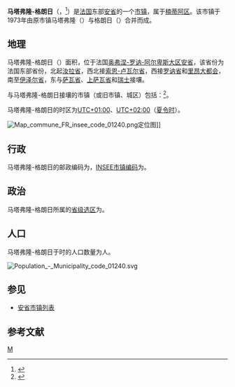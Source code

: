 {{地图误译/法语2|issue=马塔弗卢-热朗日}}
{{noteTA|G1=法国地名}}
{{Infobox French commune
|name                   = 马塔弗隆-格朗日
|native name            = Matafelon-Granges
|arrondissement         = [[楠蒂阿区|楠蒂阿区]]
}}
'''马塔弗隆-格朗日'''（{{lang-fr|Matafelon-Granges}}，{{IPA-fr|mataf(ə)lɔ̃ gʁɑ̃ʒ}}<ref>{{Cite web|title=Matafelon-Granges : Un petit air de vacances aux confins de l'Ain et du Jura|url=https://www.youtube.com/watch?t=50&v=3nx2jXn-llc&feature=youtu.be|accessdate=|author=France 3 Auvergne-Rhône-Alpes|date=|format=|publisher=|language=|archive-date=2021-02-19|archive-url=https://web.archive.org/web/20210219213633/https://www.youtube.com/watch?t=50&v=3nx2jXn-llc&feature=youtu.be|dead-url=no}}</ref>）是[[法国|法国]]东部[[安省_(法國)|安省]]的一个[[市镇_(法国)|市镇]]，属于[[楠蒂阿区|楠蒂阿区]]。该市镇于1973年由原市镇马塔弗隆（{{lang|fr|Matafelon}}）与格朗日（{{lang|fr|Granges}}）合并而成。

== 地理 ==
马塔弗隆-格朗日（{{wikidata|property|linked|P625}}）面积{{wikidata|properties|P2046}}，位于法国[[奥弗涅-罗讷-阿尔卑斯大区|奥弗涅-罗讷-阿尔卑斯大区]][[安省_(法國)|安省]]，该省份为法国东部省份，北起[[汝拉省|汝拉省]]，西北接[[索恩-卢瓦尔省|索恩-卢瓦尔省]]，西接[[罗讷省|罗讷省]]和[[里昂大都会|里昂大都会]]，南至[[伊泽尔省|伊泽尔省]]，东与[[萨瓦省|萨瓦省]]、[[上萨瓦省|上萨瓦省]]和[[瑞士|瑞士]]接壤。

与马塔弗隆-格朗日接壤的市镇（或旧市镇、城区）包括：{{Wikidata|properties|linked|P47}}<ref name="geo">{{Cite web|url=https://www.geoportail.gouv.fr/carte|title=Carte|accessdate=2020-03-22|author=Géoportail|language=fr|publisher=Géoportail|archive-date=2017-01-29|archive-url=https://web.archive.org/web/20170129154129/https://www.geoportail.gouv.fr/carte/|dead-url=no}}</ref>。

马塔弗隆-格朗日的时区为[[UTC+01:00|UTC+01:00]]、[[UTC+02:00|UTC+02:00]]（[[夏时制|夏令时]]）。

[[File:Map_commune_FR_insee_code_01240.png|thumb]]定位图]]{{Clear|left}}
== 行政 ==
马塔弗隆-格朗日的邮政编码为{{wikidata|properties|P281}}，[[法国国家统计与经济研究所|INSEE市镇编码]]为{{wikidata|properties|P374}}。

== 政治 ==
马塔弗隆-格朗日所属的[[縣_(法國)|省级选区]]为{{WikidataLink|{{wikidata|properties|raw|best||P7938}}}}。

== 人口 ==
马塔弗隆-格朗日于{{wikidata|qualifier|P1082|P585}}时的人口数量为{{wikidata|property|raw|P1082}}人。

[[File:Population_-_Municipality_code_01240.svg|thumb]]{{Clear|left}}
==参见==
*[[安省市镇列表|安省市镇列表]]

== 参考文献 ==
{{reflist}}

{{commonscat}}
{{安省市鎮}}
{{normdaten}}
{{DEFAULTSORT:Matafelon-Granges}}
[[Category:安省市镇|M]]